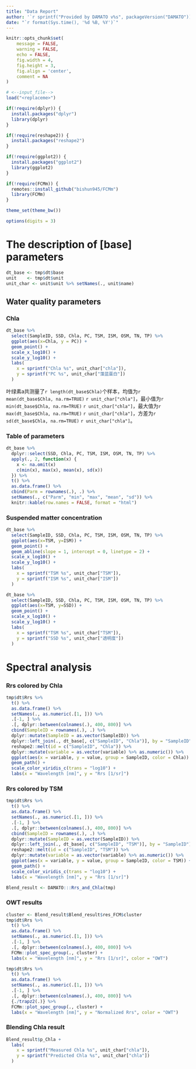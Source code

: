 ```yaml
---
title: "Data Report"
author: '`r sprintf("Provided by DAMATO v%s", packageVersion("DAMATO"))`'
date: "`r format(Sys.time(), '%d %B, %Y')`"
---
```


```r
knitr::opts_chunk$set(
	message = FALSE,
	warning = FALSE,
	echo = FALSE,
	fig.width = 4,
	fig.height = 3,
	fig.align = 'center',
	comment = NA
)
```


```r
# <--input_file-->
load("<replaceme>")
```

```r
if(!require(dplyr)) {
  install.packages("dplyr")
  library(dplyr)
}

if(!require(reshape2)) {
  install.packages("reshape2")
}

if(!require(ggplot2)) {
  install.packages("ggplot2")
  library(ggplot2)
}

if(!require(FCMm)) {
  remotes::install_github("bishun945/FCMm")
  library(FCMm)
}

theme_set(theme_bw())

options(digits = 3)

```

# The description of [base] parameters

```r
dt_base <- tmp$dt$base
unit    <- tmp$dt$unit
unit_char <- unit$unit %>% setNames(., unit$name)
```

## Water quality parameters

### Chla

```r
dt_base %>% 
  select(SampleID, SSD, Chla, PC, TSM, ISM, OSM, TN, TP) %>%
  ggplot(aes(x=Chla, y = PC)) + 
  geom_point() + 
  scale_x_log10() + 
  scale_y_log10() + 
  labs(
    x = sprintf("Chla %s", unit_char["chla"]),
    y = sprintf("PC %s", unit_char["藻蓝蛋白"])
  )

```

叶绿素a共测量了`r length(dt_base$Chla)`个样本，均值为`r mean(dt_base$Chla, na.rm=TRUE)` `r unit_char["chla"]`，最小值为`r min(dt_base$Chla, na.rm=TRUE)` `r unit_char["chla"]`，最大值为`r max(dt_base$Chla, na.rm=TRUE)` `r unit_char["chla"]`，方差为`r sd(dt_base$Chla, na.rm=TRUE)` `r unit_char["chla"]`。

### Table of parameters

```r
dt_base %>% 
  dplyr::select(SSD, Chla, PC, TSM, ISM, OSM, TN, TP) %>%
  apply(., 2, function(x) {
    x <- na.omit(x)
    c(min(x), max(x), mean(x), sd(x))
  }) %>% 
  t() %>% 
  as.data.frame() %>%
  cbind(Parm = rownames(.), .) %>%
  setNames(., c("Parm", "min", "max", "mean", "sd")) %>%
  knitr::kable(row.names = FALSE, format = "html")
```


### Suspended matter concentration

```r
dt_base %>% 
  select(SampleID, SSD, Chla, PC, TSM, ISM, OSM, TN, TP) %>%
  ggplot(aes(x=TSM, y=ISM)) + 
  geom_point() + 
  geom_abline(slope = 1, intercept = 0, linetype = 2) + 
  scale_x_log10() + 
  scale_y_log10() + 
  labs(
    x = sprintf("TSM %s", unit_char["TSM"]),
    y = sprintf("ISM %s", unit_char["ISM"])
  )
```

```r
dt_base %>% 
  select(SampleID, SSD, Chla, PC, TSM, ISM, OSM, TN, TP) %>%
  ggplot(aes(x=TSM, y=SSD)) + 
  geom_point() + 
  scale_x_log10() + 
  scale_y_log10() + 
  labs(
    x = sprintf("TSM %s", unit_char["TSM"]),
    y = sprintf("SSD %s", unit_char["透明度"])
  )
```



# Spectral analysis

### Rrs colored by Chla

```r
tmp$dt$Rrs %>%
  t() %>%
  as.data.frame() %>%
  setNames(., as.numeric(.[1, ])) %>%
  .[-1, ] %>%
  .[, dplyr::between(colnames(.), 400, 800)] %>%
  cbind(SampleID = rownames(.), .) %>%
  dplyr::mutate(SampleID = as.vector(SampleID)) %>%
  dplyr::left_join(., dt_base[, c("SampleID", "Chla")], by = "SampleID") %>%
  reshape2::melt(id = c("SampleID", "Chla")) %>%
  dplyr::mutate(variable = as.vector(variable) %>% as.numeric()) %>%
  ggplot(aes(x = variable, y = value, group = SampleID, color = Chla)) +
  geom_path() + 
  scale_color_viridis_c(trans = "log10") + 
  labs(x = "Wavelength [nm]", y = "Rrs [1/sr]")
```

### Rrs colored by TSM

```r
tmp$dt$Rrs %>%
  t() %>%
  as.data.frame() %>%
  setNames(., as.numeric(.[1, ])) %>%
  .[-1, ] %>%
  .[, dplyr::between(colnames(.), 400, 800)] %>%
  cbind(SampleID = rownames(.), .) %>%
  dplyr::mutate(SampleID = as.vector(SampleID)) %>%
  dplyr::left_join(., dt_base[, c("SampleID", "TSM")], by = "SampleID") %>%
  reshape2::melt(id = c("SampleID", "TSM")) %>%
  dplyr::mutate(variable = as.vector(variable) %>% as.numeric()) %>%
  ggplot(aes(x = variable, y = value, group = SampleID, color = TSM)) +
  geom_path() + 
  scale_color_viridis_c(trans = "log10") + 
  labs(x = "Wavelength [nm]", y = "Rrs [1/sr]")
```

```r
Blend_result <- DAMATO:::Rrs_and_Chla(tmp)
```

### OWT results

```r
cluster <- Blend_result$Blend_result$res_FCM$cluster
tmp$dt$Rrs %>%
  t() %>%
  as.data.frame() %>%
  setNames(., as.numeric(.[1, ])) %>%
  .[-1, ] %>%
  .[, dplyr::between(colnames(.), 400, 800)] %>%
  FCMm::plot_spec_group(., cluster) + 
  labs(x = "Wavelength [nm]", y = "Rrs [1/sr]", color = "OWT")

tmp$dt$Rrs %>%
  t() %>%
  as.data.frame() %>%
  setNames(., as.numeric(.[1, ])) %>%
  .[-1, ] %>%
  .[, dplyr::between(colnames(.), 400, 800)] %>%
  {./trapz2(.)} %>%
  FCMm::plot_spec_group(., cluster) + 
  labs(x = "Wavelength [nm]", y = "Normalized Rrs", color = "OWT")

```


### Blending Chla result

```r
Blend_result$p_Chla + 
  labs(
    x = sprintf("Measured Chla %s", unit_char["chla"]),
    y = sprintf("Predicted Chla %s", unit_char["chla"])
  )
```
















